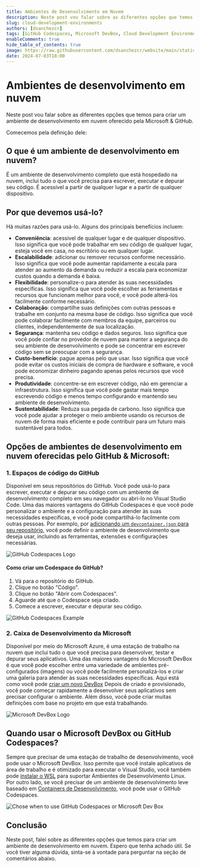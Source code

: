 ```yaml
---
title: Ambientes de Desenvolvimento em Nuvem
description: Neste post vou falar sobre as diferentes opções que temos para criar um ambiente de desenvolvimento em nuvem.
slug: cloud-development-environments
authors: [dsanchezcr]
tags: [GitHub Codespaces, Microsoft DevBox, Cloud Development Environments]
enableComments: true
hide_table_of_contents: true
image: https://raw.githubusercontent.com/dsanchezcr/website/main/static/img/CloudDevelopmentEnvironments/cde.jpeg
date: 2024-07-03T18:00
---
```


# Ambientes de desenvolvimento em nuvem

Neste post vou falar sobre as diferentes opções que temos para criar um ambiente de desenvolvimento em nuvem oferecido pela Microsoft & GitHub.

<!--truncate-->

Comecemos pela definição dele:

## O que é um ambiente de desenvolvimento em nuvem?

É um ambiente de desenvolvimento completo que está hospedado na nuvem, inclui tudo o que você precisa para escrever, executar e depurar seu código. É acessível a partir de qualquer lugar e a partir de qualquer dispositivo.

## Por que devemos usá-lo?

Há muitas razões para usá-lo. Alguns dos principais benefícios incluem:

*   **Conveniência**: acessível de qualquer lugar e de qualquer dispositivo. Isso significa que você pode trabalhar em seu código de qualquer lugar, esteja você em casa, no escritório ou em qualquer lugar.
*   **Escalabilidade**: adicionar ou remover recursos conforme necessário. Isso significa que você pode aumentar rapidamente a escala para atender ao aumento da demanda ou reduzir a escala para economizar custos quando a demanda é baixa.
*   **Flexibilidade**: personalize-o para atender às suas necessidades específicas. Isso significa que você pode escolher as ferramentas e recursos que funcionam melhor para você, e você pode alterá-los facilmente conforme necessário.
*   **Colaboração**: compartilhe suas definições com outras pessoas e trabalhe em conjunto na mesma base de código. Isso significa que você pode colaborar facilmente com membros da equipe, parceiros ou clientes, independentemente de sua localização.
*   **Segurança**: mantenha seu código e dados seguros. Isso significa que você pode confiar no provedor de nuvem para manter a segurança do seu ambiente de desenvolvimento e pode se concentrar em escrever código sem se preocupar com a segurança.
*   **Custo-benefício**: pague apenas pelo que usar. Isso significa que você pode evitar os custos iniciais de compra de hardware e software, e você pode economizar dinheiro pagando apenas pelos recursos que você precisa.
*   **Produtividade**: concentre-se em escrever código, não em gerenciar a infraestrutura. Isso significa que você pode gastar mais tempo escrevendo código e menos tempo configurando e mantendo seu ambiente de desenvolvimento.
*   **Sustentabilidade**: Reduza sua pegada de carbono. Isso significa que você pode ajudar a proteger o meio ambiente usando os recursos de nuvem de forma mais eficiente e pode contribuir para um futuro mais sustentável para todos.

## Opções de ambientes de desenvolvimento em nuvem oferecidas pelo GitHub & Microsoft:

### 1. Espaços de código do GitHub

Disponível em seus repositórios do GitHub. Você pode usá-lo para escrever, executar e depurar seu código com um ambiente de desenvolvimento completo em seu navegador ou abri-lo no Visual Studio Code. Uma das maiores vantagens do GitHub Codespaces é que você pode personalizar o ambiente e a configuração para atender às suas necessidades específicas, e você pode compartilhá-lo facilmente com outras pessoas. Por exemplo, por [adicionando um `devcontainer.json` para seu repositório](https://docs.github.com/codespaces/setting-up-your-project-for-codespaces/adding-a-dev-container-configuration/introduction-to-dev-containers#using-the-default-dev-container-configuration), você pode definir o ambiente de desenvolvimento que deseja usar, incluindo as ferramentas, extensões e configurações necessárias.

![GitHub Codespaces Logo](pathname:///img/CloudDevelopmentEnvironments/GitHubCodespaces.png)

#### Como criar um Codespace do GitHub?

1.  Vá para o repositório do GitHub.
2.  Clique no botão "Código".
3.  Clique no botão "Abrir com Codespaces".
4.  Aguarde até que o Codespace seja criado.
5.  Comece a escrever, executar e depurar seu código.

![GitHub Codespaces Example](pathname:///img/CloudDevelopmentEnvironments/CreateGHCodespaces.jpg)

### 2. Caixa de Desenvolvimento da Microsoft

Disponível por meio do Microsoft Azure, é uma estação de trabalho na nuvem que inclui tudo o que você precisa para desenvolver, testar e depurar seus aplicativos. Uma das maiores vantagens do Microsoft DevBox é que você pode escolher entre uma variedade de ambientes pré-configurados (imagens) ou você pode facilmente personalizá-los e criar uma galeria para atender às suas necessidades específicas. Aqui está como você pode [criar um novo DevBox](https://docs.microsoft.com/azure/dev-box/quickstart-create-dev-box) Depois de criado e provisionado, você pode começar rapidamente a desenvolver seus aplicativos sem precisar configurar o ambiente. Além disso, você pode criar muitas definições com base no projeto em que está trabalhando.

![Microsoft DevBox Logo](pathname:///img/CloudDevelopmentEnvironments/DevBox.png)

## Quando usar o Microsoft DevBox ou GitHub Codespaces?

Sempre que precisar de uma estação de trabalho de desenvolvimento, você pode usar o Microsoft DevBox. Isso permite que você instale aplicativos de área de trabalho e é otimizado para executar o Visual Studio, você também pode [instalar o WSL](https://learn.microsoft.com/windows/wsl/install) para suportar Ambientes de Desenvolvimento Linux. Por outro lado, se você precisar de um ambiente de desenvolvimento leve baseado em [Containers de Desenvolvimento](https://containers.dev), você pode usar o GitHub Codespaces.

![Chose when to use GitHub Codespaces or Microsoft Dev Box](../static/img/CloudDevelopmentEnvironments/ChoseCDE.jpg)

## Conclusão

Neste post, falei sobre as diferentes opções que temos para criar um ambiente de desenvolvimento em nuvem. Espero que tenha achado útil. Se você tiver alguma dúvida, sinta-se à vontade para perguntar na seção de comentários abaixo.

